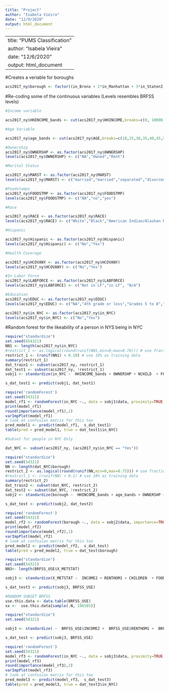 ```yaml
---
title: "Project"
author: "Isabela Vieira"
date: "12/9/2020"
output: html_document
---
```

---
title: "PUMS Classification"
author: "Isabela Vieira"
date: "12/6/2020"
output: html_document
---

#Creates a veriable for boroughs
```r
acs2017_ny$borough <- factor((in_Bronx + 2*in_Manhattan + 3*in_StatenI + 4*in_Brooklyn + 5*in_Queens), levels=c(1,2,3,4,5),labels = c("Bronx","Manhattan","Staten Island","Brooklyn","Queens"))

```

#Re-coding some of the continuous variables (Levels resembles BRFSS levels)

```r
#Income variable 

acs2017_ny$HHINCOME_bands <- cut(acs2017_ny$HHINCOME,breaks=c(0, 10000, 15000, 20000,25000,35000,50000,75000, 2030000), dig.lab=10)

#Age Variable 

acs2017_ny$age_bands <- cut(acs2017_ny$AGE,breaks=c(18,25,30,35,40,45,50,55,60,65,70,75,80,100), dig.lab=10)

#Ownership 
acs2017_ny$OWNERSHP <- as.factor(acs2017_ny$OWNERSHP)
levels(acs2017_ny$OWNERSHP) <- c("NA","Owned","Rent")

#Marital Status 

acs2017_ny$MARST <- as.factor(acs2017_ny$MARST)
levels(acs2017_ny$MARST) <- c("married","married","separated","divorced","widowed","never married")

#Foodstamps
acs2017_ny$FOODSTMP <- as.factor(acs2017_ny$FOODSTMP)
levels(acs2017_ny$FOODSTMP) <- c("NA","no","yes")

#Race

acs2017_ny$RACE <- as.factor(acs2017_ny$RACE)
levels(acs2017_ny$RACE) <- c("White","Black","American Indian/Alaskan Native", "Asian","Asian","Asian","Other","Multiracial","Multiracial")

#Hispanic

acs2017_ny$Hispanic <- as.factor(acs2017_ny$Hispanic)
levels(acs2017_ny$Hispanic) <- c("No","Yes")

#Health Coverage

acs2017_ny$HCOVANY <- as.factor(acs2017_ny$HCOVANY)
levels(acs2017_ny$HCOVANY) <- c("No","Yes")

#In Labor force
acs2017_ny$LABFORCE <- as.factor(acs2017_ny$LABFORCE)
levels(acs2017_ny$LABFORCE) <- c("Not in LF","in LF", "N/A")

#Education
acs2017_ny$EDUC <- as.factor(acs2017_ny$EDUC)
levels(acs2017_ny$EDUC) <- c("NA","4th grade or less","Grades 5 to 8","Grade 9","Grade 10","Grade 11","Grade 12", "1 year of college", "2 years of college", "3 years of college", "4 years of college", "5+ years of college")

acs2017_ny$in_NYC <- as.factor(acs2017_ny$in_NYC)
levels(acs2017_ny$in_NYC) <- c("No","Yes")
```

#Random forest for the likeability of a person in NYS being in NYC

```r
require("standardize")
set.seed(654321)
NN1 <- length(acs2017_ny$in_NYC)
#restrict_1 <- as.logical(round(runif(NN1,min=0,max=0.70))) # use fraction as training data
restrict_1 <- (runif(NN1) < 0.10) # use 10% as training data
summary(restrict_1)
dat_train1 <- subset(acs2017_ny, restrict_1)
dat_test1 <- subset(acs2017_ny, !restrict_1)
sobj1 <- standardize(in_NYC ~  HHINCOME_bands + OWNERSHP + NCHILD  + FOODSTMP +FAMSIZE + RACE + HISPAN + EDUC + LABFORCE + HCOVANY + age_bands + MARST, dat_train1, family = binomial)

s_dat_test1 <- predict(sobj1, dat_test1)
```

```r
require('randomForest')
set.seed(54321)
model_rf1 <- randomForest(in_NYC ~., data = sobj1$data, proximity=TRUE, na.action = na.omit)
print(model_rf1)
round(importance(model_rf1),2)
varImpPlot(model_rf1)
# look at confusion matrix for this too
pred_model1 <- predict(model_rf1,  s_dat_test1)
table(pred = pred_model1, true = dat_test1$in_NYC)
```




```r
#Subset for people in NYC Only 

dat_NYC <- subset(acs2017_ny, (acs2017_ny$in_NYC == "Yes"))

```



```r
require("standardize")
set.seed(54321)
NN <- length(dat_NYC$borough)
restrict_2 <- as.logical(round(runif(NN,min=0,max=0.75))) # use fraction as training data
#restrict_1 <- (runif(NN) < 0.1) # use 10% as training data
summary(restrict_2)
dat_train2 <- subset(dat_NYC, restrict_2)
dat_test2 <- subset(dat_NYC, !restrict_2)
sobj2 <- standardize(borough ~  HHINCOME_bands + age_bands + OWNERSHP + NCHILD  + FOODSTMP +FAMSIZE + RACE + HISPAN + EDUC, dat_train2, family = binomial)

s_dat_test <- predict(sobj2, dat_test2)
```

```r

require('randomForest')
set.seed(54321)
model_rf2 <- randomForest(borough ~., data = sobj2$data, importance=TRUE, proximity=TRUE, na.action = na.omit)
print(model_rf2)
round(importance(model_rf2),2)
varImpPlot(model_rf2)
# look at confusion matrix for this too
pred_model2 <- predict(model_rf2,  s_dat_test)
table(pred = pred_model2, true = dat_test$borough)

```





```r
require("standardize")
set.seed(54321)
NN3<- length(BRFSS_USE$X_METSTAT)

sobj3 <- standardize(X_METSTAT ~  INCOME2 + RENTHOM1 + CHILDREN  + FOODSTMP + X_IMPRACE + X_HISPANC + EDUCA + EMPLOY1 + HLTHPLN1 + X_AGEG5YR + MARITAL, dat_train1, family = binomial)

s_dat_test3 <- predict(sobj3, BRFSS_USE)
```

```r
#RANDOM SUBSET BRFSS
use.this.data <- data.table(BRFSS_USE)
xx <-  use.this.data[sample(.N, 196585)]

```


```r
require("standardize")
set.seed(54321)

sobj3 <- standardize( ~  BRFSS_USE$INCOME2 +  BRFSS_USE$RENTHOM1 +  BRFSS_USE$CHILDREN  +  BRFSS_USE$X_IMPRACE +  BRFSS_USE$X_HISPANC +  BRFSS_USE$EDUCA +  BRFSS_USE$EMPLOY1 +  BRFSS_USE$HLTHPLN1 +  BRFSS_USE$X_AGEG5YR +  BRFSS_USE$MARITAL, BRFSS_USE, family = binomial)

s_dat_test <- predict(sobj3, BRFSS_USE)
```



```r
require('randomForest')
set.seed(54321)
model_rf3 <- randomForest(in_NYC ~., data = sobj3$data, proximity=TRUE, na.action = na.omit)
print(model_rf3)
round(importance(model_rf3),2)
varImpPlot(model_rf3)
# look at confusion matrix for this too
pred_model3 <- predict(model_rf3,  s_dat_test3)
table(pred = pred_model3, true = dat_test3$in_NYC)
```